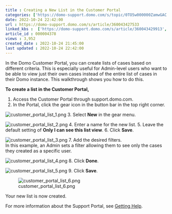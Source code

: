 ```yaml
---
title : Creating a New List in the Customer Portal
categories: ['https://domo-support.domo.com/s/topic/0TO5w000000ZamwGAC']
date: 2022-10-24 22:42:00
url : https://domo-support.domo.com/s/article/360043427533
linked_kbs :  ['https://domo-support.domo.com/s/article/360043429913', 'https://domo-support.domo.com/s/article/360042922874', 'https://domo-support.domo.com/s/article/360043429953', 'https://domo-support.domo.com/s/article/360043429933', 'https://domo-support.domo.com/s/article/360043429693', 'https://domo-support.domo.com/s/article/360042925494', 'https://domo-support.domo.com/s/topic/0TO5w000000ZamwGAC', 'https://domo-support.domo.com/s/article/360043427533', 'https://domo-support.domo.com/s/knowledge-base']
article_id : 000004378
views : 3,952
created_date : 2022-10-24 21:45:00
last updated : 2022-10-24 22:42:00
---
```




In the Domo Customer Portal, you can create lists of cases based on different criteria. This is especially useful for Admin-level users who want to be able to view just their own cases instead of the entire list of cases in their Domo instance. This walkthrough shows you how to do this.


**To create a list in the Customer Portal,**


1. Access the Customer Portal through support.domo.com.
2. In the Portal, click the gear icon in the button bar in the top right corner.  
   
 ![customer_portal_list_1.png](customer_portal_list_1.png)
3. Select **New** in the gear menu.  
   
 ![customer_portal_list_2.png](customer_portal_list_2.png)
4. Enter a name for the new list.
5. Leave the default setting of **Only I can see this list view**.
6. Click **Save**.  
   
 ![customer_portal_list_3.png](customer_portal_list_3.png)
7. Add the desired filters.  
 In this example, an Admin sets a filter allowing them to see only the cases they created as a specific user.  
   
 ![customer_portal_list_4.png](customer_portal_list_4.png)
8. Click **Done**.  
   
 ![customer_portal_list_5.png](customer_portal_list_5.png)
9. Click **Save**.    
   
 ![customer_portal_list_6.png](customer_portal_list_6.png)


Your new list is now created.


For more information about the Support Portal, see [Getting Help](..\getting_help\index.qmd "Getting Help").